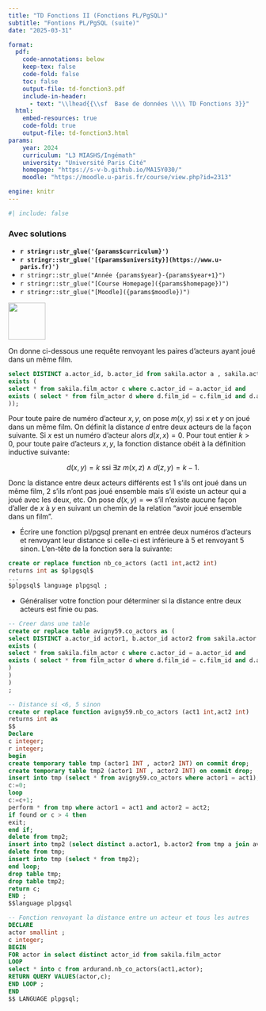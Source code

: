 ```yaml
---
title: "TD Fonctions II (Fonctions PL/PgSQL)"
subtitle: "Fontions PL/PgSQL (suite)"
date: "2025-03-31"

format:
  pdf:
    code-annotations: below
    keep-tex: false
    code-fold: false
    toc: false
    output-file: td-fonction3.pdf
    include-in-header:
      - text: "\\lhead{{\\sf  Base de données \\\\ TD Fonctions 3}}"
  html:
    embed-resources: true
    code-fold: true
    output-file: td-fonction3.html
params:
    year: 2024 
    curriculum: "L3 MIASHS/Ingémath"
    university: "Université Paris Cité"
    homepage: "https://s-v-b.github.io/MA15Y030/"
    moodle: "https://moodle.u-paris.fr/course/view.php?id=2313"

engine: knitr 
---
```


```r
#| include: false
```

::: {.content-visible when-profile='solution'} 

::: {.callout-warning}

### Avec solutions

::: 

:::

::: {layout="[80,20]"}

::: {#first-column}


- **`r stringr::str_glue('{params$curriculum}')`**
- **`r stringr::str_glue('[{params$university}](https://www.u-paris.fr)')`**
- `r stringr::str_glue("Année {params$year}-{params$year+1}")`
- `r stringr::str_glue("[Course Homepage]({params$homepage})")`  
- `r stringr::str_glue("[Moodle]({params$moodle})")`

::: 

::: {#second-column}
![](../images/UniversiteParis_monogramme_couleur_RVB.png){align="right" style="size:50px;" width=75}
:::

:::


On donne ci-dessous une requête renvoyant les paires d'acteurs ayant joué dans un même film.

```.sql
select DISTINCT a.actor_id, b.actor_id from sakila.actor a , sakila.actor b where
exists (
select * from sakila.film_actor c where c.actor_id = a.actor_id and
exists ( select * from film_actor d where d.film_id = c.film_id and d.actor_id = b.actor_id
));
```

Pour toute paire de numéro d'acteur $x,y$, on pose $m(x,y)$ ssi $x$ et $y$ on joué dans un même film.
On définit la distance $d$ entre deux acteurs de la façon suivante. Si $x$ est un numéro d'acteur alors $d(x,x)=0$. Pour tout entier $k>0$, pour toute paire d'acteurs $x,y$, la fonction distance obéit à la définition inductive suivante:

$$d(x,y)=k \mbox{ ssi } \exists z \ m(x,z) \wedge d(z,y)=k-1. $$

Donc la distance entre deux acteurs différents est $1$ s'ils ont joué dans un même film, $2$ s'ils n'ont pas joué ensemble mais s'il  existe un acteur qui a joué avec les deux, etc. On pose $d(x,y)=\infty$ s'il n'existe aucune façon d'aller de $x$ à $y$ en suivant un chemin de la relation "avoir joué ensemble dans un film".


- Écrire une fonction pl/pgsql prenant en entrée deux numéros d'acteurs et renvoyant leur distance si celle-ci est inférieure  à $5$ et renvoyant $5$ sinon. L'en-tête de la fonction sera la suivante:

```.sql
create or replace function nb_co_actors (act1 int,act2 int)
returns int as $plpgsql$
...
$plpgsql$ language plpgsql ;
```

- Généraliser votre fonction pour déterminer si la distance entre deux acteurs est finie ou pas.

::: {.content-visible when-profile="solution"}

```.sql
-- Creer dans une table
create or replace table avigny59.co_actors as (
select DISTINCT a.actor_id actor1, b.actor_id actor2 from sakila.actor a , sakila.actor b where
exists (
select * from sakila.film_actor c where c.actor_id = a.actor_id and
exists ( select * from film_actor d where d.film_id = c.film_id and d.actor_id = b.actor_id
)
)
)
;

-- Distance si <6, 5 sinon
create or replace function avigny59.nb_co_actors (act1 int,act2 int)
returns int as
$$
Declare
c integer;
r integer;
begin
create temporary table tmp (actor1 INT , actor2 INT) on commit drop;
create temporary table tmp2 (actor1 INT , actor2 INT) on commit drop;
insert into tmp (select * from avigny59.co_actors where actor1 = act1);
c:=0;
loop
c:=c+1;
perform * from tmp where actor1 = act1 and actor2 = act2;
if found or c > 4 then
exit;
end if;
delete from tmp2;
insert into tmp2 (select distinct a.actor1, b.actor2 from tmp a join avigny59.co_actors b on a.actor2 = b.actor1 );
delete from tmp;
insert into tmp (select * from tmp2);
end loop;
drop table tmp;
drop table tmp2;
return c;
END ;
$$language plpgsql

-- Fonction renvoyant la distance entre un acteur et tous les autres
DECLARE
actor smallint ;
c integer;
BEGIN
FOR actor in select distinct actor_id from sakila.film_actor
LOOP
select * into c from ardurand.nb_co_actors(act1,actor);
RETURN QUERY VALUES(actor,c);
END LOOP ;
END
$$ LANGUAGE plpgsql;
```

:::


